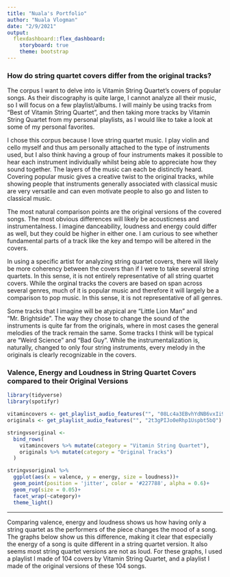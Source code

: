 ```yaml
---
title: "Nuala's Portfolio"
author: "Nuala Vlogman"
date: "2/9/2021"
output:
  flexdashboard::flex_dashboard:
    storyboard: true
    theme: bootstrap
---
```


### How do string quartet covers differ from the original tracks?

The corpus I want to delve into is Vitamin String Quartet's covers of popular songs. As their discography is quite large, I cannot analyze all their music, so I will focus on a few playlist/albums. I will mainly be using tracks from "Best of Vitamin String Quartet", and then taking more tracks by Vitamin String Quartet from my personal playlists, as I would like to take a look at some of my personal favorites.

I chose this corpus because I love string quartet music. I play violin and cello myself and thus am personally attached to the type of instruments used, but I also think having a group of four instruments makes it possible to hear each instrument individually whilst being able to appreciate how they sound together. The layers of the music can each be distinctly heard. Covering popular music gives a creative twist to the original tracks, while showing people that instruments generally associated with classical music are very versatile and can even motivate people to also go and listen to classical music. 

The most natural comparison points are the original versions of the covered songs. The most obvious differences will likely be acousticness and instrumentalness. I imagine danceability, loudness and energy could differ as well, but they could be higher in either one. I am curious to see whether fundamental parts of a track like the key and tempo will be altered in the covers. 

In using a specific artist for analyzing string quartet covers, there will likely be more coherency between the covers than if I were to take several string quartets. In this sense, it is not entirely representative of all string quartet covers. While the orginal tracks the covers are based on span across several genres, much of it is popular music and therefore it will largely be a comparison to pop music. In this sense, it is not representative of all genres. 

Some tracks that I imagine will be atypical are "Little Lion Man" and "Mr. Brightside". The way they chose to change the sound of the instruments is quite far from the originals, where in most cases the general melodies of the track remain the same. Some tracks I think will be typical are "Weird Science" and "Bad Guy". While the instrumentalization is, naturally, changed to only four string instruments, every melody in the originals is clearly recognizable in the covers.


### Valence, Energy and Loudness in String Quartet Covers compared to their Original Versions


```r
library(tidyverse)
library(spotifyr)

vitamincovers <- get_playlist_audio_features("", "08Lc4a3EBvhYdNB6vxIi9X")
originals <- get_playlist_audio_features("", "2t3gPIJo0eRhp1Uspbt5bQ")

stringvsoriginal <-
  bind_rows(
    vitamincovers %>% mutate(category = "Vitamin String Quartet"),
    originals %>% mutate(category = "Original Tracks")
  )

stringvsoriginal %>%
  ggplot(aes(x = valence, y = energy, size = loudness))+
  geom_point(position = 'jitter', color = '#227788', alpha = 0.6)+
  geom_rug(size = 0.05)+
  facet_wrap(~category)+
  theme_light()
```

***
Comparing valence, energy and loudness shows us how having only a string quartet as the performers of the piece changes the mood of a song. The graphs below show us this difference, making it clear that especially the energy of a song is quite different in a string quartet version. It also seems most string quartet versions are not as loud. For these graphs, I used a playlist I made of 104 covers by Vitamin String Quartet, and a playlist I made of the original versions of these 104 songs.

